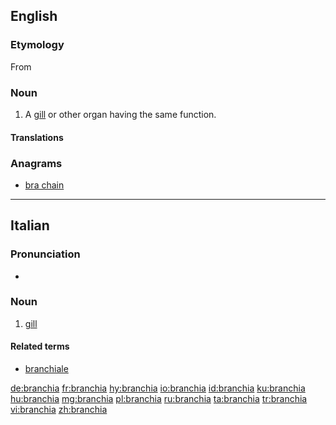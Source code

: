 ==English==
===Etymology===
From {{etyl|grc|en}} {{term|lang=grc|βράγχια||gills}}

===Noun===
{{en-noun|branchiae}}

# A [[gill]] or other organ having the same function.

====Translations====
{{trans-top|gill or other organ having the same function}}
{{trans-mid}}
{{trans-bottom}}

===Anagrams===
* [[bra chain#English|bra chain]]

----

==Italian==

===Pronunciation===
* {{IPA|/ˈbran.kja/|lang=it}}

===Noun===
{{it-noun|f}}

# [[gill]]

====Related terms====
* [[branchiale]]

[[de:branchia]]
[[fr:branchia]]
[[hy:branchia]]
[[io:branchia]]
[[id:branchia]]
[[ku:branchia]]
[[hu:branchia]]
[[mg:branchia]]
[[pl:branchia]]
[[ru:branchia]]
[[ta:branchia]]
[[tr:branchia]]
[[vi:branchia]]
[[zh:branchia]]